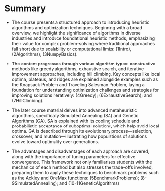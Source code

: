 # Summary

* The course presents a structured approach to introducing heuristic algorithms and optimization techniques. Beginning with a broad overview, we highlight the significance of algorithms in diverse industries and introduce foundational heuristic methods, emphasizing their value for complex problem-solving where traditional approaches fall short due to scalability or computational limits: (1Intro), (2Algorithms), (3NumpyBasics). 

* The content progresses through various algorithm types: constructive methods like greedy algorithms, exhaustive search, and iterative improvement approaches, including hill climbing. Key concepts like local optima, plateaus, and ridges are explained alongside examples such as the Knapsack Problem and Traveling Salesman Problem, laying a foundation for understanding optimization challenges and strategies for improving solutions iteratively: (4Greedy); (6ExhaustiveSearch); and (7HillClimbing).

* The later course material delves into advanced metaheuristic algorithms, specifically Simulated Annealing (SA) and Genetic Algorithms (GA). SA is explained with its cooling schedule and probabilistic acceptance of suboptimal solutions, which help avoid local optima. GA is described through its evolutionary process—selection, crossover, and mutation—illustrating how populations of solutions evolve toward optimality over generations. 
* The advantages and disadvantages of each approach are covered, along with the importance of tuning parameters for effective convergence. This framework not only familiarizes students with the mechanics of each method but also stresses the trade-offs involved, preparing them to apply these techniques to benchmark problems such as the Ackley and OneMax functions: (5BenchmarkProblems); (8-9SimulatedAnnealing); and (10-11GeneticAlgorithms)
